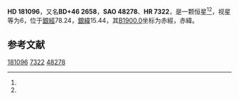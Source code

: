 {{Starbox begin
| name = HD 181096
}}
{{Starbox observe
| epoch = [[J2000.0|J2000.0]]
| constell = {{星座名待查}}<ref name=SIMBAD>{{cite web
 | url=http://simbad.u-strasbg.fr/simbad/sim-id?Ident=HR+7322
 | title=Pulsating variable Star
 | publisher=Centre de Données astronomiques de Strasbourg
 | work=SIMBAD
 | accessdate=2012-07-13
 | archive-date=2019-07-24
 | archive-url=https://web.archive.org/web/20190724171847/http://simbad.u-strasbg.fr/simbad/sim-id%3FIdent%3DHR%2B7322
 }}</ref><ref name=DATA>{{cite web
 | url=http://vizier.u-strasbg.fr/viz-bin/VizieR-5?-out.add=.&-source=5050&-corr=PK=HR&-out.max=9999&HR=7322
 | title=VizieR Detailed Page
 | accessdate=2012-07-13
 | archive-date=2019-02-16
 | archive-url=https://web.archive.org/web/20190216093306/http://vizier.u-strasbg.fr/viz-bin/VizieR-5?-out.add=.&-source=5050&-corr=PK=HR&-out.max=9999&HR=7322
 | dead-url=no
 }}</ref>
| 星官 = 
| ra = {{RA|19|16|51.4}}<ref name=SIMBAD /><ref name=DATA />
| dec = {{DEC|+46|59|57}}<ref name=SIMBAD /><ref name=DATA />
| appmag_v = 6<ref name=SIMBAD /><ref name=DATA />
}}
{{Starbox character
| class = F6IV:<ref name=SIMBAD /><ref name=DATA />
| b-v = 0.44<ref name=SIMBAD /><ref name=DATA />
| u-b = -0.01<ref name=SIMBAD /><ref name=DATA />
| r-i = <ref name=SIMBAD /><ref name=DATA />
| variable = 
}}
{{Starbox astrometry
| radial_v = -0.01
| prop_mo_ra = -44
| parallax = 0.018
| p_error = 
}}
{{Starbox catalog
| names =BD+46 2658，[[SAO星表|SAO]] 48278，[[HD星表|HD]] 181096，[[HR星表|HR]] 7322}}
{{Starbox reference |Simbad=HR+7322}}
{{Starbox end}}

'''HD 181096'''，又名'''BD+46 2658'''，'''SAO 48278'''、'''HR 7322'''，是一颗恒星<ref name=SIMBAD /><ref name=DATA />，视星等为6，位于[[銀道座標系|銀經]]78.24，[[銀道座標系|銀緯]]15.44，其[[B1900.0|B1900.0]]坐标为赤經{{RA|19|13|59.2}}，赤緯{{DEC|+46|15.44|40}}。

== 参考文献 ==
{{reflist}}

{{star-stub}}

[[Category:HD和HDE天體|181096]]
[[Category:HR天體|7322]]
[[Category:SAO天體|48278]]